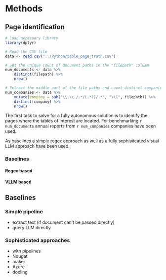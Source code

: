 # Methods

## Page identification

```r
# Load necessary library
library(dplyr)

# Read the CSV file
data <- read.csv("../Python/table_page_truth.csv")

# Get the unique count of document paths in the "filepath" column
num_documents <- data %>%
    distinct(filepath) %>%
    nrow()

# Extract the middle part of the file paths and count distinct companies
num_companies <- data %>%
    mutate(company = sub("\\.\\./.*/(.*?)/.*", "\\1", filepath)) %>%
    distinct(company) %>%
    nrow()
```

The first task to solve for a fully autonomous solution is to identify the pages where the tables of interest are located. For benchmarking `r num_documents` annual reports from `r num_companies` companies have been used.

As baselines a simple regex approach as well as a fully sophisticated visual LLM approach  have been used.

### Baselines

#### Regex based

#### VLLM based

## Baselines

### Simple pipeline

- extract text (if document can't be passed directly)
- query LLM directly

### Sophisticated approaches

- with pipelines
- Nougat
- maker
- Azure
- docling
